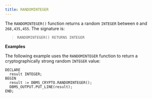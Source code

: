 ```yaml
---
title: RANDOMINTEGER
---
```


The `RANDOMINTEGER()` function returns a random `INTEGER` between `0`
and `268,435,455`. The signature is:

> `RANDOMINTEGER() RETURNS INTEGER`

**Examples**

The following example uses the `RANDOMINTEGER` function to return a
cryptographically strong random `INTEGER` value:

``` text
DECLARE
  result INTEGER;
BEGIN
  result := DBMS_CRYPTO.RANDOMINTEGER();
  DBMS_OUTPUT.PUT_LINE(result);
END;
```
